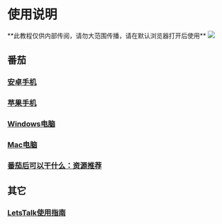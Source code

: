 
# 使用说明

<Callout emoji="💡">
  **此教程仅供内部传阅，请勿大范围传播，请在默认浏览器打开后使用**
</Callout>

<Image src="./index/open_browser.png" width={100} />

## 番茄

### [安卓手机](/android)

### [苹果手机](/apple)

### [Windows电脑](/windows)

### [Mac电脑](/mac)

### [番茄后可以干什么：资源推荐](/guide)

## 其它

### [LetsTalk使用指南](/letstalk)
